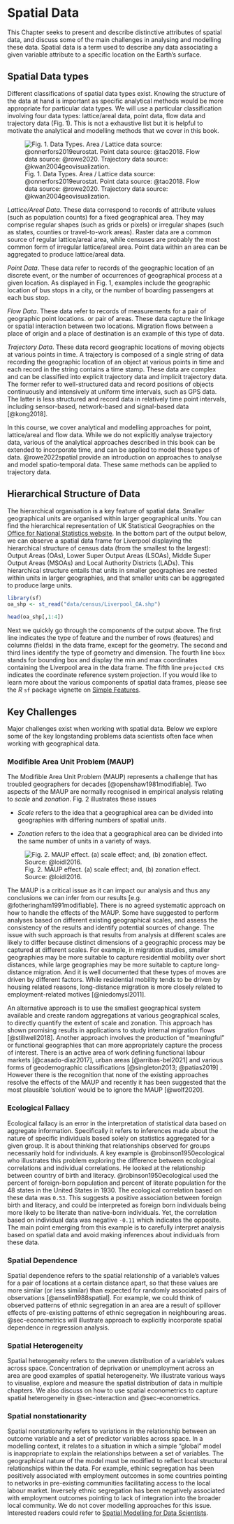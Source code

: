 # Spatial Data {#sec-data}

This Chapter seeks to present and describe distinctive attributes of spatial data, and discuss some of the main challenges in analysing and modelling these data. Spatial data is a term used to describe any data associating a given variable attribute to a specific location on the Earth's surface.

## Spatial Data types

Different classifications of spatial data types exist. Knowing the structure of the data at hand is important as specific analytical methods would be more appropriate for particular data types. We will use a particular classification involving four data types: lattice/areal data, point data, flow data and trajectory data (Fig. 1). This is not a exhaustive list but it is helpful to motivate the analytical and modelling methods that we cover in this book.

![Fig. 1. Data Types. Area / Lattice data source: @onnerfors2019eurostat. Point data source: @tao2018. Flow data source: @rowe2020. Trajectory data source: @kwan2004geovisualization.](figs/ch1/datatypes.png)

*Lattice/Areal Data*. These data correspond to records of attribute values (such as population counts) for a fixed geographical area. They may comprise regular shapes (such as grids or pixels) or irregular shapes (such as states, counties or travel-to-work areas). Raster data are a common source of regular lattice/areal area, while censuses are probably the most common form of irregular lattice/areal area. Point data within an area can be aggregated to produce lattice/areal data.

*Point Data*. These data refer to records of the geographic location of an discrete event, or the number of occurrences of geographical process at a given location. As displayed in Fig. 1, examples include the geographic location of bus stops in a city, or the number of boarding passengers at each bus stop.

*Flow Data*. These data refer to records of measurements for a pair of geographic point locations. or pair of areas. These data capture the linkage or spatial interaction between two locations. Migration flows between a place of origin and a place of destination is an example of this type of data.

*Trajectory Data*. These data record geographic locations of moving objects at various points in time. A trajectory is composed of a single string of data recording the geographic location of an object at various points in time and each record in the string contains a time stamp. These data are complex and can be classified into explicit trajectory data and implicit trajectory data. The former refer to well-structured data and record positions of objects continuously and intensively at uniform time intervals, such as GPS data. The latter is less structured and record data in relatively time point intervals, including sensor-based, network-based and signal-based data [@kong2018].

In this course, we cover analytical and modelling approaches for point, lattice/areal and flow data. While we do not explicitly analyse trajectory data, various of the analytical approaches described in this book can be extended to incorporate time, and can be applied to model these types of data. @rowe2022spatial provide an introduction on approaches to analyse and model spatio-temporal data. These same methods can be applied to trajectory data.

## Hierarchical Structure of Data

The hierarchical organisation is a key feature of spatial data. Smaller geographical units are organised within larger geographical units. You can find the hierarchical representation of UK Statistical Geographies on the [Office for National Statistics website](https://geoportal.statistics.gov.uk/search?collection=Document&sort=name&tags=all(DOC_HRSG%2CDEC_2020)). In the bottom part of the output below, we can observe a spatial data frame for Liverpool displaying the hierarchical structure of census data (from the smallest to the largest): Output Areas (OAs), Lower Super Output Areas (LSOAs), Middle Super Output Areas (MSOAs) and Local Authority Districts (LADs). This hierarchical structure entails that units in smaller geographies are nested within units in larger geographies, and that smaller units can be aggregated to produce large units.

```r
library(sf)
oa_shp <- st_read("data/census/Liverpool_OA.shp")
```

```r
head(oa_shp[,1:4])
```

Next we quickly go through the components of the output above. The first line indicates the type of feature and the number of rows (features) and columns (fields) in the data frame, except for the geometry. The second and third lines identify the type of geometry and dimension. The fourth line `bbox` stands for bounding box and display the min and max coordinates containing the Liverpool area in the data frame. The fifth line `projected CRS` indicates the coordinate reference system projection. If you would like to learn more about the various components of spatial data frames, please see the *R* `sf` package vignette on [Simple Features](https://r-spatial.github.io/sf/articles/sf1.html).

## Key Challenges

Major challenges exist when working with spatial data. Below we explore some of the key longstanding problems data scientists often face when working with geographical data.

### Modifible Area Unit Problem (MAUP)

The Modifible Area Unit Problem (MAUP) represents a challenge that has troubled geographers for decades [@openshaw1981modifiable]. Two aspects of the MAUP are normally recognised in empirical analysis relating to *scale* and *zonation*. Fig. 2 illustrates these issues

-   *Scale* refers to the idea that a geographical area can be divided into geographies with differing numbers of spatial units.

-   *Zonation* refers to the idea that a geographical area can be divided into the same number of units in a variety of ways.

![Fig. 2. MAUP effect. (a) scale effect; and, (b) zonation effect. Source: @loidl2016.](figs/ch1/maup.png)

The MAUP is a critical issue as it can impact our analysis and thus any conclusions we can infer from our results [e.g. @fotheringham1991modifiable]. There is no agreed systematic approach on how to handle the effects of the MAUP. Some have suggested to perform analyses based on different existing geographical scales, and assess the consistency of the results and identify potential sources of change. The issue with such approach is that results from analysis at different scales are likely to differ because distinct dimensions of a geographic process may be captured at different scales. For example, in migration studies, smaller geographies may be more suitable to capture residential mobility over short distances, while large geographies may be more suitable to capture long-distance migration. And it is well documented that these types of moves are driven by different factors. While residential mobility tends to be driven by housing related reasons, long-distance migration is more closely related to employment-related motives [@niedomysl2011].

An alternative approach is to use the smallest geographical system available and create random aggregations at various geographical scales, to directly quantify the extent of scale and zonation. This approach has shown promising results in applications to study internal migration flows [@stillwell2018]. Another approach involves the production of "meaningful" or functional geographies that can more appropriately capture the process of interest. There is an active area of work defining functional labour markets [@casado-díaz2017], urban areas [@arribas-bel2021] and various forms of geodemographic classifications [@singleton2013; @patias2019] . However there is the recognition that none of the existing approaches resolve the effects of the MAUP and recently it has been suggested that the most plausible 'solution' would be to ignore the MAUP [@wolf2020].

### Ecological Fallacy

Ecological fallacy is an error in the interpretation of statistical data based on aggregate information. Specifically it refers to inferences made about the nature of specific individuals based solely on statistics aggregated for a given group. It is about thinking that relationships observed for groups necessarily hold for individuals. A key example is @robinson1950ecological who illustrates this problem exploring the difference between ecological correlations and individual correlations. He looked at the relationship between country of birth and literacy. @robinson1950ecological used the percent of foreign-born population and percent of literate population for the 48 states in the United States in 1930. The ecological correlation based on these data was `0.53`. This suggests a positive association between foreign birth and literacy, and could be interpreted as foreign born individuals being more likely to be literate than native-born individuals. Yet, the correlation based on individual data was negative `-0.11` which indicates the opposite. The main point emerging from this example is to carefully interpret analysis based on spatial data and avoid making inferences about individuals from these data.

### Spatial Dependence

Spatial dependence refers to the spatial relationship of a variable's values for a pair of locations at a certain distance apart, so that these values are more similar (or less similar) than expected for randomly associated pairs of observations [@anselin1988spatial]. For example, we could think of observed patterns of ethnic segregation in an area are a result of spillover effects of pre-existing patterns of ethnic segregation in neighbouring areas. @sec-econometrics will illustrate approach to explicitly incorporate spatial dependence in regression analysis.

### Spatial Heterogeneity

Spatial heterogeneity refers to the uneven distribution of a variable's values across space. Concentration of deprivation or unemployment across an area are good examples of spatial heterogeneity. We illustrate various ways to visualise, explore and measure the spatial distribution of data in multiple chapters. We also discuss on how to use spatial econometrics to capture spatial heterogeneity in @sec-interaction and @sec-econometrics.

### Spatial nonstationarity

Spatial nonstationarity refers to variations in the relationship between an outcome variable and a set of predictor variables across space. In a modelling context, it relates to a situation in which a simple "global" model is inappropriate to explain the relationships between a set of variables. The geographical nature of the model must be modified to reflect local structural relationships within the data. For example, ethinic segregation has been positively associated with employment outcomes in some countries pointing to networks in pre-existing communities facilitating access to the local labour market. Inversely ethnic segregation has been negatively associated with employment outcomes pointing to lack of integration into the broader local community. We do not cover modelling approaches for this issue. Interested readers could refer to [Spatial Modelling for Data Scientists](https://gdsl-ul.github.io/san/).
